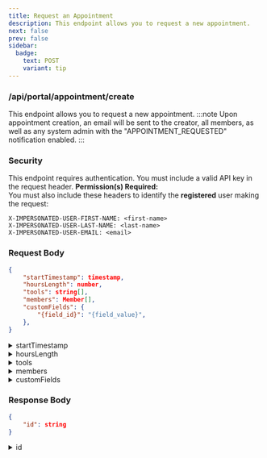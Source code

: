```yaml
---
title: Request an Appointment
description: This endpoint allows you to request a new appointment.
next: false
prev: false
sidebar:
  badge:
    text: POST
    variant: tip
---
```





### <Badge text="POST" variant="tip" size="large"/> /api/portal/appointment/create
This endpoint allows you to request a new appointment.
:::note
Upon appointment creation, an email will be sent to the creator, all members, as well as any system admin with the "APPOINTMENT_REQUESTED" notification enabled.
:::


### Security
This endpoint requires authentication. You must include a valid API key in the request header.
**Permission(s) Required:** <Badge text="IMPERSONATE_PORTAL_USER" variant="caution" /><br/>
You must also include these headers to identify the **registered** user making the request:
```http
X-IMPERSONATED-USER-FIRST-NAME: <first-name>
X-IMPERSONATED-USER-LAST-NAME: <last-name>
X-IMPERSONATED-USER-EMAIL: <email>
```


### Request Body
```json
{
    "startTimestamp": timestamp,
    "hoursLength": number,
    "tools": string[],
    "members": Member[],
    "customFields": {
        "{field_id}": "{field_value}",
    },
}
```
<details>
    <summary>startTimestamp</summary>
    Unix Epoch format (millis). This is the start time of the appointment.
</details>
<details>
    <summary>hoursLength</summary>
    How many hours long this appointment is.
</details>
<details>
    <summary>tools</summary>
    Array of tools that are required for this appointment.<br/>
    The possible values for this are defined in the system config.
</details>
<details>
    <summary>members</summary>
    Array of members emails in this appointment.<br/>
    These users do not need to be registered users in the system, but if they are then their names will be displayed on the appointment details page.<br/>
</details>
<details>
    <summary>customFields</summary>
    Object of custom fields from the appointment request form and their responses.<br/>
    The possible values for this are defined in the system config.
</details>


### Response Body
```json
{
    "id": string
}
```
<details>
    <summary>id</summary>
    UUID of the newly created appointment.
</details>
